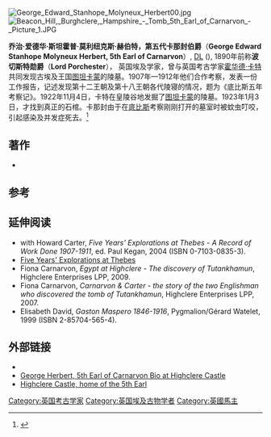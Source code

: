 {{Infobox scientist
|name              =卡那封伯爵
|image             =George Herbert, 5th Earl of Carnarvon, reading.jpg
|image_size       =200px
|caption           = 卡那封勋爵，埃及考古发掘者[[霍华德·卡特|霍华德·卡特]]的首席财务支持者。
|birth_date        = 1866年6月26日
|birth_place       = 英格兰[[汉普郡|汉普郡]][[海克利尔城堡|海克利尔城堡]]（Highclere Castle）
|death_date        = 1923年4月5日（満56歳）
|death_place       = [[埃及王国|埃及王国]][[开罗|开罗]]
|nationality       = 英國
|field             = [[埃及古物学|埃及古物学]]
|known_for         = [[KV62|图坦卡蒙墓]]
}}
[[Image:George_Edward_Stanhope_Molyneux_Herbert00.jpg|thumb]]
[[File:Beacon_Hill,_Burghclere,_Hampshire_-_Tomb_5th_Earl_of_Carnarvon_-_Picture_1.JPG|thumb]]

'''乔治·爱德华·斯坦霍普·莫利纽克斯·赫伯特，第五代卡那封伯爵'''（'''George Edward Stanhope Molyneux Herbert, 5th Earl of Carnarvon'''）, [[英国枢密院|DL]] ({{bd|1866年|6月26日|1923年|4月23日}}), 1890年前称'''波切斯特勋爵'''（'''Lord Porchester'''）， 英国埃及学家，曾与英国考古学家[[霍华德·卡特|霍华德·卡特]]共同发现古埃及王国[[图坦卡蒙|图坦卡蒙]]的陵墓。1907年—1912年他们合作考察，发表一份工作报告，记述发现第十二王朝及第十八王朝各代陵寝的情况，题为《底比斯五年考察记》。1922年11月4日，卡特在皇陵谷地发掘了[[图坦卡蒙|图坦卡蒙]]的陵墓。1923年1月3日，才找到真正的石棺。卡那封由于在[[底比斯|底比斯]]考察刚刚打开的墓室时被蚊虫叮咬，引起感染及并发症死去。<ref>{{cite book|first=H. V. F.|last=Winstone|title=Howard Carter and the discovery of the tomb of Tutankhamun|location=Manchester|publisher=Barzan|edition=rev.|year=2006|isbn=1-905521-04-9}}</ref>

==著作==
*{{cite book | author= Earl of Carnovan et al. | title=[http://libmma.contentdm.oclc.org/cdm/compoundobject/collection/p16028coll4/id/14818 ''Five years' explorations at Thebes: a record of work done 1907-1911''] | location=London | publisher=Henry Frowde | year=1912}}

==参考==
{{1911}}
{{Reflist}}

==延伸阅读==
* with Howard Carter, ''Five Years' Explorations at Thebes - A Record of Work Done 1907-1911'', ed. Paul Kegan, 2004 (ISBN 0-7103-0835-3).
* [https://archive.org/details/fiveyearsexplora00carnuoft Five Years' Explorations at Thebes]
* Fiona Carnarvon, ''Egypt at Highclere - The discovery of Tutankhamun'', Highclere Enterprises LPP, 2009.
* Fiona Carnarvon, ''Carnarvon & Carter - the story of the two Englishman who discovered the tomb of Tutankhamun'', Highclere Enterprises LPP, 2007.
* Elisabeth David, ''Gaston Maspero 1846-1916'', Pygmalion/Gérard Watelet, 1999 (ISBN 2-85704-565-4).

==外部链接==
*{{Hansard-contribs | mr-george-herbert-2 | the Earl of Carnarvon }}
* [https://web.archive.org/web/20101030075203/http://www.highclerecastle.co.uk/castle/familyhistory5.html George Herbert, 5th Earl of Carnarvon Bio at Highclere Castle]
* [https://web.archive.org/web/20110525074913/http://www.highclerecastle.co.uk/index.html Highclere Castle, home of the 5th Earl]

{{S-start}}
{{s-reg|gb}}
{{S-bef
 | before = [[亨利·赫伯特，第四代卡那封伯爵|亨利·赫伯特]]}}
{{s-ttl
 | title  = [[卡那封伯爵|卡那封伯爵]]|years=1890–1923}}
{{S-aft
 | after  = [[亨利·赫伯特，第六代卡那封伯爵|亨利·赫伯特]]}}
{{end}}

{{Authority control}}
[[Category:英国考古学家|Category:英国考古学家]]
[[Category:英国埃及古物学者|Category:英国埃及古物学者]]
[[Category:英國馬主|Category:英國馬主]]